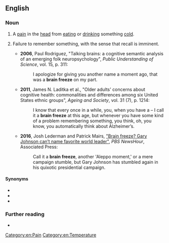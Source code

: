 ==English==

===Noun===
{{en-noun|-|s}}

# {{lb|en|informal}} A [[pain]] in the [[head]] from [[eating]] or [[drinking]] something [[cold]].
# {{lb|en|psychology}} Failure to remember something, with the sense that recall is imminent.
#* '''2006''', Paul Rodriguez, "Talking brains: a cognitive semantic analysis of an emerging folk neuropsychology", ''Public Understanding of Science'', vol. 15, p. 311:
#*: I apologize for giving you another name a moment ago, that was a '''brain freeze''' on my part.
#* '''2011''', James N. Laditka et al., "Older adults' concerns about cognitive health: commonalities and differences among six United States ethnic groups", ''Ageing and Society'', vol. 31 (7), p. 1214:
#*: I know that every once in a while, you, when you have a – I call it a '''brain freeze''' at this age, but whenever you have some kind of a problem remembering something, you think, oh, you know, you automatically think about Alzheimer’s. 
#* '''2016''', Josh Lederman and Patrick Mairs,  [https://www.pbs.org/newshour/politics/brain-freeze-gary-johnson-cant-name-favorite-world-leader "Brain freeze? Gary Johnson can’t name favorite world leader"], ''PBS NewsHour'', Associated Press:
#*: Call it a '''brain freeze''', another 'Aleppo moment,' or a mere campaign stumble, but Gary Johnson has stumbled again in his quixotic presidential campaign.

====Synonyms====
* {{l|en|ice cream headache}}
* {{l|en|tip of the tongue}}
* {{l|en|presque vu}}

===Further reading===
* {{pedialite|Ice-cream headache|Brain freeze (headache)}} <br />

[[Category:en:Pain]]
[[Category:en:Temperature]]